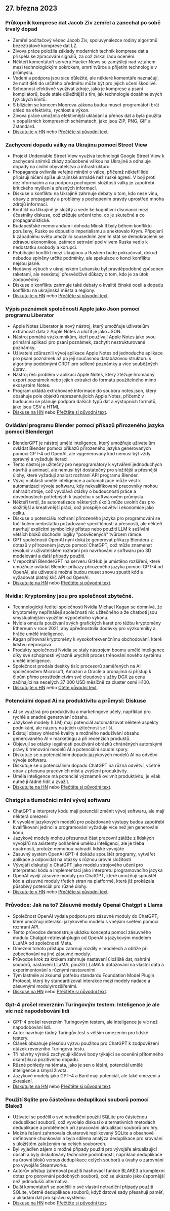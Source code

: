 

<CallToAction />

<Steps>

## 27. března 2023

### Průkopník komprese dat Jacob Ziv zemřel a zanechal po sobě trvalý dopad

- Zemřel počítačový vědec Jacob Ziv, spoluvynálezce rodiny algoritmů bezeztrátové komprese dat LZ.
- Zivova práce položila základy moderních technik komprese dat a přispěla ke zpracování signálů, za což získal řadu ocenění.
- Někteří komentátoři serveru Hacker News se zamýšlejí nad vztahem mezi technologickým pokrokem, smrtí tvůrce a přijetím technologie v průmyslu.
- Vedení a podpora jsou sice důležité, ale některé komentáře naznačují, že nutit děti do určitého předmětu může být pro jejich učení škodlivé.
- Schopnost efektivně využívat zdroje, jako je komprese a psaní kompilátorů, bude stále důležitější s tím, jak technologie dosáhne svých fyzických limitů.
- S blížícím se koncem Moorova zákona budou muset programátoři brát ohled na efektivitu, rychlost a výkon.
- Zivova práce umožnila efektivnější ukládání a přenos dat a byla použita v populárních kompresních schématech, jako jsou ZIP, PNG, GIF a Zstandard.
- [Diskutujte v HN](http://news.ycombinator.com/item?id=35316836) nebo [Přečtěte si původní text](https://twitter.com/erlichya/status/1639973591214182400).

### Zachycení dopadu války na Ukrajinu pomocí Street View

- Projekt Undeniable Street View využívá technologii Google Street View k zachycení snímků zkázy způsobené válkou na Ukrajině a odhaluje dopady na civilní obyvatelstvo a infrastrukturu.
- Propaganda ovlivnila veřejné mínění o válce, přičemž někteří lidé připisují ničení spíše ukrajinské armádě než ruské agresi. V boji proti dezinformacím a na podporu pochopení složitosti války je zapotřebí kritického myšlení a přesných informací.
- Diskuse o konfliktu na Ukrajině zahrnuje debaty o tom, kdo nese vinu, obavy z propagandy a problémy s pochopením pravdy uprostřed mnoha zdrojů informací.
- Konflikt na Ukrajině je složitý a vede ke kognitivní disonanci mezi účastníky diskuse, což ztěžuje určení toho, co je skutečné a co propagandistické.
- Budapešťské memorandum i dohoda Minsk II byly během konfliktu porušeny, Rusko se dopustilo imperialismu a anektovalo Krym. Připojení k západnímu světu umožnilo sousedním zemím stát se demokraciemi se zdravou ekonomikou, zatímco setrvání pod vlivem Ruska vedlo k nedostatku svobody a korupci.
- Probíhající konflikt mezi Ukrajinou a Ruskem bude pokračovat, dokud nebudou splněny určité podmínky, ale spekulace o konci konfliktu nejsou jasné.
- Nedávný výbuch v ukrajinském Luhansku byl pravděpodobně způsoben raketami, ale neexistují přesvědčivé důkazy o tom, kdo je za útok zodpovědný.
- Diskuse o konfliktu zahrnuje také debaty o kvalitě čínské oceli a dopadu konfliktu na ukrajinská města a regiony.
- [Diskutujte v HN](http://news.ycombinator.com/item?id=35312352) nebo [Přečtěte si původní text](https://theundeniablestreetview.com/).

### Výpis poznámek společnosti Apple jako Json pomocí programu Liberator

- Apple Notes Liberator je nový nástroj, který umožňuje uživatelům extrahovat data z Apple Notes a uložit je jako JSON.
- Nástroj pomáhá výzkumníkům, kteří používají Apple Notes jako svou primární aplikaci pro psaní poznámek, zachytit nestrukturované poznámky.
- Uživatelé zdůraznili vývoj aplikace Apple Notes od jednoduché aplikace pro psaní poznámek až po její současnou databázovou strukturu s algoritmy podobnými CRDT pro sdílené poznámky a více souběžných úprav.
- Nástroj řeší problém v aplikaci Apple Notes, který ztěžuje hromadný export poznámek nebo jejich extrakci do formátu použitelného mimo ekosystém Notes.
- Program ukládá extrahované informace do souboru notes.json, který obsahuje pole objektů reprezentujících Apple Notes, přičemž v budoucnu se plánuje podpora dalších typů dat a výstupních formátů, jako jsou CSV a HTML.
- [Diskuse na HN](http://news.ycombinator.com/item?id=35316679) nebo [Přečtěte si původní text](https://github.com/HamburgChimps/apple-notes-liberator).

### Ovládání programu Blender pomocí příkazů přirozeného jazyka pomocí Blendergpt

- BlenderGPT je nástroj umělé inteligence, který umožňuje uživatelům ovládat Blender pomocí příkazů přirozeného jazyka generovaných pomocí GPT-4 od OpenAI, ale vygenerovaný kód nemusí být vždy správný a vyžaduje iteraci.
- Tento nástroj je užitečný pro neprogramátory k vytváření jednoduchých návrhů a animací, ale nemusí být dostatečný pro složitější a přesnější úlohy, které vyžadují znalost rozhraní API programu Blender.
- Vývoj v oblasti umělé inteligence a automatizace může vést k automatizaci vývoje softwaru, kdy nekvalifikované pracovníky mohou nahradit stroje, což vyvolává otázky o budoucnosti práce a dovednostech potřebných k úspěchu v softwarovém průmyslu.
- Někteří tvrdí, že automatizace některých úkolů může uvolnit čas pro složitější a kreativnější práci, což prospěje odvětví i ekonomice jako celku.
- Diskuse o potenciálu rozhraní přirozeného jazyka pro programování se točí kolem nedostatku požadované specifičnosti a přesnosti, ale někteří navrhují explicitní symbolický přístup nebo použití LLM k sešívání větších bloků obchodní logiky "posvěcených" tvůrcem rámce.
- GPT společnosti OpenAI nyní dokáže generovat příkazy Blenderu z dotazů v přirozeném jazyce pomocí ChatGPT, což může znamenat revoluci v uživatelském rozhraní pro navrhování v softwaru pro 3D modelování a další případy použití.
- V repozitáři BlenderGPT na serveru GitHub je umístěno rozšíření, které umožňuje ovládat Blender příkazy přirozeného jazyka pomocí GPT-4 od OpenAI, ale uživatelé možná budou muset znovu spustit kód a vyžadovat platný klíč API od OpenAI.
- [Diskutujte na HN](http://news.ycombinator.com/item?id=35320571) nebo [Přečtěte si původní text](https://github.com/gd3kr/BlenderGPT).

### Nvidia: Kryptoměny jsou pro společnost zbytečné.

- Technologický ředitel společnosti Nvidia Michael Kagan se domnívá, že kryptoměny nepřinášejí společnosti nic užitečného a že chatboti jsou smysluplnějším využitím výpočetního výkonu.
- Nvidia omezila používání svých grafických karet pro těžbu kryptoměny Ethereum v roce 2021, aby upřednostnila dodávky pro výzkumníky a hráče umělé inteligence.
- Kagan přirovnal kryptoměny k vysokofrekvenčnímu obchodování, které lidstvu neprospívá.
- Produkty společnosti Nvidia se staly nástrojem boomu umělé inteligence díky své schopnosti výrazně urychlit proces trénování nového systému umělé inteligence.
- Společnost prodala desítky tisíc procesorů zaměřených na AI společnostem Microsoft, Amazon a Oracle a pronajímá si přístup k čipům přímo prostřednictvím své cloudové služby DGX za cenu začínající na necelých 37 000 USD měsíčně za cluster osmi H100.
- [Diskutujte v HN](http://news.ycombinator.com/item?id=35317464) nebo [Čtěte původní text](https://www.theguardian.com/technology/2023/mar/26/cryptocurrencies-add-nothing-useful-to-society-nvidia-chatbots-processing-crypto-mining).

### Potenciální dopad Ai na produktivitu a průmysl: Diskuse

- AI se využívá pro produktivitu a marketingové účely, například pro rychlé a snadné generování obsahu.
- Jazykové modely (LLM) mají potenciál automatizovat některé aspekty podnikání, ale názory na jejich užitečnost se liší.
- Existují obavy ohledně kvality a možného nadužívání obsahu generovaného AI v marketingu a při recenzích produktů.
- Objevují se otázky legálnosti používání obrázků chráněných autorskými právy k trénování modelů AI a potenciální soudní spory.
- Diskutuje se o potenciálním dopadu jazykových modelů AI na odvětví vývoje softwaru.
- Diskutuje se o potenciálním dopadu ChatGPT na různá odvětví, včetně obav z přesunu pracovních míst a zvýšení produktivity.
- Umělá inteligence má potenciál významně ovlivnit produktivitu, je však nutné ji řádně řídit a zvážit.
- [Diskutujte na HN](http://news.ycombinator.com/item?id=35312694) nebo [Přečtěte si původní text](https://oneusefulthing.substack.com/p/superhuman-what-can-ai-do-in-30-minutes).

### Chatgpt a tlumočníci mění vývoj softwaru

- ChatGPT a interprety kódu mají potenciál změnit vývoj softwaru, ale mají některá omezení
- K vyvolání jazykových modelů pro požadované výstupy budou zapotřebí kvalifikovaní jedinci a programování vyžaduje více než jen generování kódu.
- Jazykové modely mohou přesunout část pracovní zátěže z lidských vývojářů na asistenty poháněné umělou inteligencí, ale je třeba opatrnosti, protože nemohou nahradit lidské vývojáře
- Zásuvný systém OpenAI GPT-4 dokáže spouštět programy, vytvářet aplikace a odpovídat na otázky s různou úrovní složitosti
- Vývojáři diskutují o ChatGPT jako modelu strojového učení pro interpretaci kódu a implementaci jako interpretu programovacího jazyka
- OpenAI vyvíjí zásuvné moduly pro ChatGPT, které umožňují spouštět kód a zásuvné moduly třetích stran na platformě, která již prokázala působivý potenciál pro různé úlohy.
- [Diskutujte v HN](http://news.ycombinator.com/item?id=35312609) nebo [Přečtěte si původní text](https://andrewmayneblog.wordpress.com/2023/03/23/chatgpt-code-interpreter-magic/).

### Průvodce: Jak na to? Zásuvné moduly Openai Chatgpt s Llama

- Společnost OpenAI vydala podporu pro zásuvné moduly do ChatGPT, které umožňují interakci jazykového modelu s vnějším světem pomocí rozhraní API.
- Tento průvodce demonstruje ukázku konceptu pomocí zásuvného modulu Chatgpt-retrieval-plugin od OpenAI s jazykovým modelem LLaMA od společnosti Meta.
- Omezení tohoto přístupu zahrnují rozdíly v modelech a obtíže při zobecňování na jiné zásuvné moduly.
- Průvodce krok za krokem zahrnuje nastavení úložiště dat, nahrání souborů, nastavení LLaMA, použití LLaMA k dotazování na vlastní data a experimentování s různými nastaveními.
- Tým lastmile ai zkoumá potřebu standardu Foundation Model Plugin Protocol, který by standardizoval interakce mezi modely nadace a zásuvnými moduly/rozšířeními.
- [Diskuse na HN](http://news.ycombinator.com/item?id=35315542) nebo [Přečtěte si původní text](https://blog.lastmileai.dev/using-openais-retrieval-plugin-with-llama-d2e0b6732f14).

### Gpt-4 prošel reverzním Turingovým testem: Inteligence je ale víc než napodobování lidí

- GPT-4 prošel reverzním Turingovým testem, ale inteligence je víc než napodobování lidí.
- Autor navrhuje řádný Turingův test s větším omezením pro lidské testery.
- Článek obsahuje přesnou výzvu použitou pro ChatGPT k zodpovězení otázek reverzního Turingova testu.
- Tři návrhy výroků zachycují klíčové body týkající se ocenění přítomného okamžiku a pozitivního dopadu.
- Různé pohledy na témata, jako je sen o létání, potenciál umělé inteligence a smysl života.
- Jazykové modely jako GPT-4 a Bard mají potenciál, ale také omezení a zkreslení.
- [Diskutujte na HN](http://news.ycombinator.com/item?id=35313171) nebo [Přečtěte si původní text](https://gist.github.com/rain-1/3bf56122b0ebeac929dff0f881ee8e4c).

### Použití Sqlite pro částečnou deduplikaci souborů pomocí Blake3

- Uživatel se podělil o své netradiční použití SQLite pro částečnou deduplikaci souborů, což vyvolalo diskusi o alternativních metodách deduplikace a problémech při zpracování aktualizací souborů pro hry.
- Možná řešení zahrnovala clusterově replikovaný SQLite a obsahově definované chunkování a byla sdílena analýza deduplikace pro srovnání s úložištěm založeným na celých souborech.
- Byl vyjádřen zájem o možné případy použití pro vývojáře aktualizující obsah a byly diskutovány technické podrobnosti, například deduplikace na úrovni bloků versus deduplikace celých souborů a úvahy o zarovnání pro vývojáře Steamworks.
- Autorův přístup zahrnoval použití hashovací funkce BLAKE3 a komplexní dotaz pro porovnání podobných souborů, což se ukázalo jako úspornější než jednodušší alternativa.
- Další komentátoři se podělili o své vlastní netradiční případy použití SQLite, včetně deduplikace souborů, když datové sady přesahují paměť, a ukládání dat pro správu systému.
- [Diskuse na HN](http://news.ycombinator.com/item?id=35317419) nebo [Přečtěte si původní text](https://sqlite.org/forum/forumpost/7fecf11e42c71a91?raw).

</Steps>
